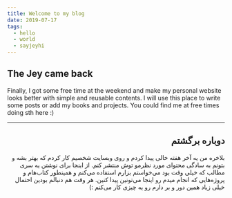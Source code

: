 ```yaml
---
title: Welcome to my blog
date: 2019-07-17
tags:
  - hello
  - world
  - sayjeyhi
---
```


## The Jey came back

Finally, I got some free time at the weekend and make my personal website looks better with simple and reusable contents.
I will use this place to write some posts or add my books and projects. You could find me at free times doing sth here :)

------

<span dir="rtl" class="-vazir">

## دوباره برگشتم

بلاخره من یه آخر هفته خالی پیدا کردم و روی وبسایت شخصیم کار کردم که بهتر بشه و بتونم به سادگی محتوای مورد نظرمو توش منتشر کنم.
از اینجا برای نوشتن یه سری مطالب که خیلی وقت بود می‌خواستم بزارم استفاده می‌کنم و همینطور کتاب‌هام و پروژه‌هایی که انجام میدم رو اینجا می‌تونین پیدا کنین.
هر وقت هم دنبالم بودین احتمال خیلی زیاد همین دور و بر دارم رو یه چیزی کار می‌کنم :)

</span>
